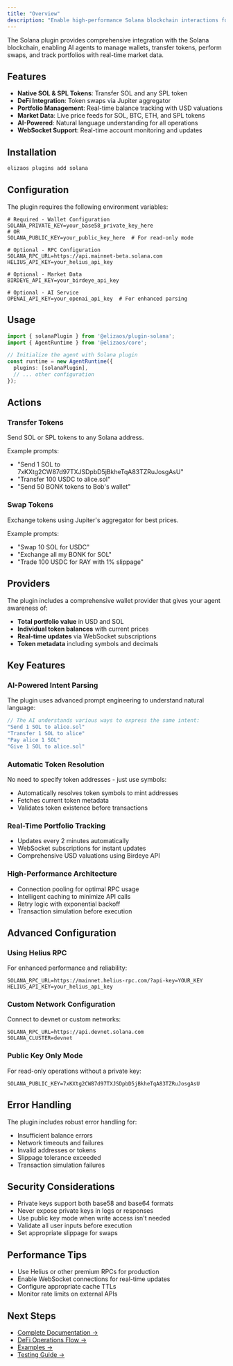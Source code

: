 ```yaml
---
title: "Overview"
description: "Enable high-performance Solana blockchain interactions for your AI agent"
---
```


The Solana plugin provides comprehensive integration with the Solana blockchain, enabling AI agents to manage wallets, transfer tokens, perform swaps, and track portfolios with real-time market data.

## Features

- **Native SOL & SPL Tokens**: Transfer SOL and any SPL token
- **DeFi Integration**: Token swaps via Jupiter aggregator
- **Portfolio Management**: Real-time balance tracking with USD valuations
- **Market Data**: Live price feeds for SOL, BTC, ETH, and SPL tokens
- **AI-Powered**: Natural language understanding for all operations
- **WebSocket Support**: Real-time account monitoring and updates

## Installation

```bash
elizaos plugins add solana
```

## Configuration

The plugin requires the following environment variables:

```env
# Required - Wallet Configuration
SOLANA_PRIVATE_KEY=your_base58_private_key_here
# OR
SOLANA_PUBLIC_KEY=your_public_key_here  # For read-only mode

# Optional - RPC Configuration
SOLANA_RPC_URL=https://api.mainnet-beta.solana.com
HELIUS_API_KEY=your_helius_api_key

# Optional - Market Data
BIRDEYE_API_KEY=your_birdeye_api_key

# Optional - AI Service
OPENAI_API_KEY=your_openai_api_key  # For enhanced parsing
```

## Usage

```typescript
import { solanaPlugin } from '@elizaos/plugin-solana';
import { AgentRuntime } from '@elizaos/core';

// Initialize the agent with Solana plugin
const runtime = new AgentRuntime({
  plugins: [solanaPlugin],
  // ... other configuration
});
```

## Actions

### Transfer Tokens
Send SOL or SPL tokens to any Solana address.

Example prompts:
- "Send 1 SOL to 7xKXtg2CW87d97TXJSDpbD5jBkheTqA83TZRuJosgAsU"
- "Transfer 100 USDC to alice.sol"
- "Send 50 BONK tokens to Bob's wallet"

### Swap Tokens
Exchange tokens using Jupiter's aggregator for best prices.

Example prompts:
- "Swap 10 SOL for USDC"
- "Exchange all my BONK for SOL"
- "Trade 100 USDC for RAY with 1% slippage"

## Providers

The plugin includes a comprehensive wallet provider that gives your agent awareness of:
- **Total portfolio value** in USD and SOL
- **Individual token balances** with current prices
- **Real-time updates** via WebSocket subscriptions
- **Token metadata** including symbols and decimals

## Key Features

### AI-Powered Intent Parsing
The plugin uses advanced prompt engineering to understand natural language:

```typescript
// The AI understands various ways to express the same intent:
"Send 1 SOL to alice.sol"
"Transfer 1 SOL to alice"
"Pay alice 1 SOL"
"Give 1 SOL to alice.sol"
```

### Automatic Token Resolution
No need to specify token addresses - just use symbols:
- Automatically resolves token symbols to mint addresses
- Fetches current token metadata
- Validates token existence before transactions

### Real-Time Portfolio Tracking
- Updates every 2 minutes automatically
- WebSocket subscriptions for instant updates
- Comprehensive USD valuations using Birdeye API

### High-Performance Architecture
- Connection pooling for optimal RPC usage
- Intelligent caching to minimize API calls
- Retry logic with exponential backoff
- Transaction simulation before execution

## Advanced Configuration

### Using Helius RPC
For enhanced performance and reliability:

```env
SOLANA_RPC_URL=https://mainnet.helius-rpc.com/?api-key=YOUR_KEY
HELIUS_API_KEY=your_helius_api_key
```

### Custom Network Configuration
Connect to devnet or custom networks:

```env
SOLANA_RPC_URL=https://api.devnet.solana.com
SOLANA_CLUSTER=devnet
```

### Public Key Only Mode
For read-only operations without a private key:

```env
SOLANA_PUBLIC_KEY=7xKXtg2CW87d97TXJSDpbD5jBkheTqA83TZRuJosgAsU
```

## Error Handling

The plugin includes robust error handling for:
- Insufficient balance errors
- Network timeouts and failures
- Invalid addresses or tokens
- Slippage tolerance exceeded
- Transaction simulation failures

## Security Considerations

- Private keys support both base58 and base64 formats
- Never expose private keys in logs or responses
- Use public key mode when write access isn't needed
- Validate all user inputs before execution
- Set appropriate slippage for swaps

## Performance Tips

- Use Helius or other premium RPCs for production
- Enable WebSocket connections for real-time updates
- Configure appropriate cache TTLs
- Monitor rate limits on external APIs

## Next Steps

- [Complete Documentation →](./solana/complete-documentation)
- [DeFi Operations Flow →](./solana/defi-operations-flow)
- [Examples →](./solana/examples)
- [Testing Guide →](./solana/testing-guide)
